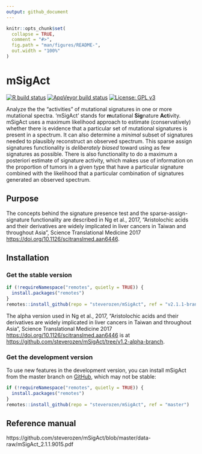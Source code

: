 ```yaml
---
output: github_document
---
```


<!-- README.md is generated from README.Rmd. Please edit that file -->

```r
knitr::opts_chunk$set(
  collapse = TRUE,
  comment = "#>",
  fig.path = "man/figures/README-",
  out.width = "100%"
)
```

# mSigAct

<!-- badges: start -->

  [![R build status](https://github.com/steverozen/mSigAct/workflows/R-CMD-check/badge.svg)](https://github.com/steverozen/mSigAct/actions)
  [![AppVeyor build status](https://ci.appveyor.com/api/projects/status/github/steverozen/mSigAct?branch=master&svg=true)](https://ci.appveyor.com/project/steverozen/mSigAct)
  [![License: GPL v3](https://img.shields.io/badge/License-GPLv3-blue.svg)](https://www.gnu.org/licenses/gpl-3.0)

<!-- badges: end -->

Analyze the the "activities" of mutational signatures in one or
more mutational spectra.
'mSigAct' stands for **m**utational **Sig**nature
**Act**ivity. 
mSigAct uses a maximum likelihood approach
to estimate (conservatively) whether there is evidence that a particular set of mutational 
signatures is present in a spectrum. It can also determine a *minimal* subset of signatures 
needed to plausibly reconstruct an observed spectrum. This sparse assign signatures 
functionality is *deliberately biased* toward using as few signatures as possible. There is 
also functionality to do a maximum a posteriori estimate of signature activity, which makes 
use of information on the proportion of tumors in a given type that have a particular 
signature combined with the likelihood that a particular combination of signatures generated
an observed spectrum. 

## Purpose
The concepts behind the signature presence test and the sparse-assign-signature
functionality
are described in Ng et al., 2017, "Aristolochic acids and their derivatives are widely 
implicated in liver cancers in Taiwan and throughout Asia", Science Translational Medicine 2017
<https://doi.org/10.1126/scitranslmed.aan6446>. 

## Installation

### Get the stable version

``` r
if (!requireNamespace("remotes", quietly = TRUE)) {
  install.packages("remotes")
}
remotes::install_github(repo = "steverozen/mSigAct", ref = "v2.1.1-branch")
```

The alpha version used in Ng et al., 2017, "Aristolochic acids and their derivatives are widely 
implicated in liver cancers in Taiwan and throughout Asia", Science Translational Medicine 2017
<https://doi.org/10.1126/scitranslmed.aan6446> is at
<https://github.com/steverozen/mSigAct/tree/v1.2-alpha-branch>.

### Get the development version

To use new features in the development version,
you can install mSigAct from the master branch on [GitHub](https://github.com/),
which may not be stable:

``` r
if (!requireNamespace("remotes", quietly = TRUE)) {
  install.packages("remotes")
}
remotes::install_github(repo = "steverozen/mSigAct", ref = "master")
```

## Reference manual

https://github.com/steverozen/mSigAct/blob/master/data-raw/mSigAct_2.1.1.9015.pdf